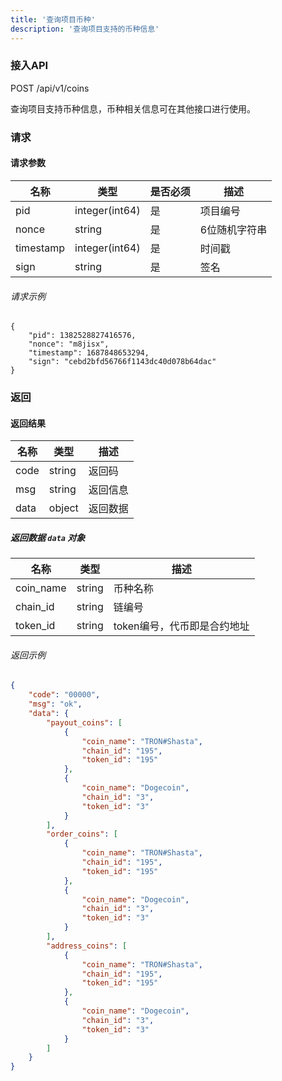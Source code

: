 ```yaml
---
title: '查询项目币种'
description: '查询项目支持的币种信息'
---
```


### 接入API

POST /api/v1/coins

查询项目支持币种信息，币种相关信息可在其他接口进行使用。

### 请求

#### 请求参数

| 名称      | 类型             | 是否必须 | 描述             |
| --------- | -------------- | -------- | ----------------------- |
| pid       | integer(int64) | 是      | 项目编号              |
| nonce     | string         | 是      | 6位随机字符串   |
| timestamp | integer(int64) | 是      | 时间戳               |
| sign      | string         | 是      | 签名               |


###### 请求示例

```
{
    "pid": 1382528827416576,
    "nonce": "m8jisx",
    "timestamp": 1687848653294,
    "sign": "cebd2bfd56766f1143dc40d078b64dac"
}
```

### 返回

#### 返回结果

| 名称      | 类型   | 描述                |
| --------- | ------ | -------------------------- |
| code      | string | 返回码              |
| msg       | string | 返回信息           |
| data      | object | 返回数据       |

##### 返回数据 `data` 对象

| 名称      | 类型   | 描述                       |
| --------- | ------ | --------------------------------- |
| coin_name | string | 币种名称                        |
| chain_id  | string | 链编号                      |
| token_id  | string | token编号，代币即是合约地址 |

###### 返回示例

```json
{
    "code": "00000",
    "msg": "ok",
    "data": {
        "payout_coins": [
            {
                "coin_name": "TRON#Shasta",
                "chain_id": "195",
                "token_id": "195"
            },
            {
                "coin_name": "Dogecoin",
                "chain_id": "3",
                "token_id": "3"
            }
        ],
        "order_coins": [
            {
                "coin_name": "TRON#Shasta",
                "chain_id": "195",
                "token_id": "195"
            },
            {
                "coin_name": "Dogecoin",
                "chain_id": "3",
                "token_id": "3"
            }
        ],
        "address_coins": [
            {
                "coin_name": "TRON#Shasta",
                "chain_id": "195",
                "token_id": "195"
            },
            {
                "coin_name": "Dogecoin",
                "chain_id": "3",
                "token_id": "3"
            }
        ]
    }
}
```
